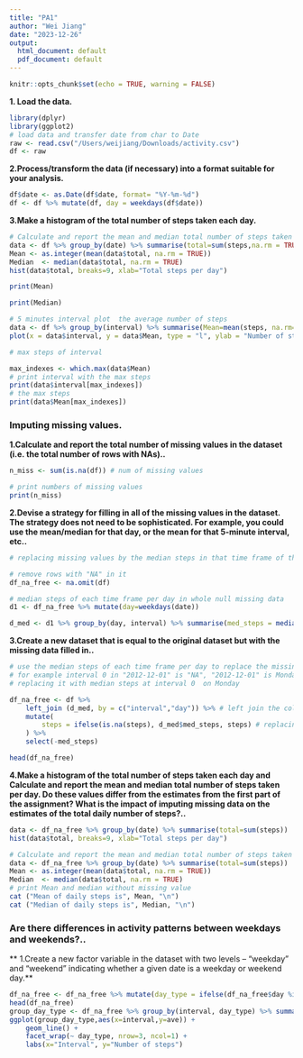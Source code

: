 ```yaml
---
title: "PA1"
author: "Wei Jiang"
date: "2023-12-26"
output:
  html_document: default
  pdf_document: default
---
```


```r
knitr::opts_chunk$set(echo = TRUE, warning = FALSE)
```


**1. Load the data. **
```r
library(dplyr)
library(ggplot2)
# load data and transfer date from char to Date
raw <- read.csv("/Users/weijiang/Downloads/activity.csv")
df <- raw
```

**2.Process/transform the data (if necessary) into a format suitable for your analysis. **
```r
df$date <- as.Date(df$date, format= "%Y-%m-%d")
df <- df %>% mutate(df, day = weekdays(df$date))
```

**3.Make a histogram of the total number of steps taken each day. **
```r
# Calculate and report the mean and median total number of steps taken per day
data <- df %>% group_by(date) %>% summarise(total=sum(steps,na.rm = TRUE))
Mean <- as.integer(mean(data$total, na.rm = TRUE))
Median  <- median(data$total, na.rm = TRUE)
hist(data$total, breaks=9, xlab="Total steps per day")
```
```r
print(Mean)
```

```r
print(Median)
```

```r
# 5 minutes interval plot  the average number of steps
data <- df %>% group_by(interval) %>% summarise(Mean=mean(steps, na.rm=TRUE))
plot(x = data$interval, y = data$Mean, type = "l", ylab = "Number of steps", xlab = "Interval")

# max steps of interval

max_indexes <- which.max(data$Mean)
# print interval with the max steps
print(data$interval[max_indexes])
# the max steps
print(data$Mean[max_indexes])
```


### Imputing missing values.   

**1.Calculate and report the total number of missing values in the dataset (i.e. the total number of rows with NAs)..**

```r
n_miss <- sum(is.na(df)) # num of missing values

# print numbers of missing values
print(n_miss)
```

**2.Devise a strategy for filling in all of the missing values in the dataset. The strategy does not need to be sophisticated. For example, you could use the mean/median for that day, or the mean for that 5-minute interval, etc..**


```r
# replacing missing values by the median steps in that time frame of the day

# remove rows with "NA" in it
df_na_free <- na.omit(df)

# median steps of each time frame per day in whole null missing data
d1 <- df_na_free %>% mutate(day=weekdays(date))

d_med <- d1 %>% group_by(day, interval) %>% summarise(med_steps = median(steps))

```

**3.Create a new dataset that is equal to the original dataset but with the missing data filled in..**

```r

# use the median steps of each time frame per day to replace the missing time frame date
# for example interval 0 in "2012-12-01" is "NA", "2012-12-01" is Monday
# replacing it with median steps at interval 0  on Monday

df_na_free <- df %>%
    left_join (d_med, by = c("interval","day")) %>% # left join the column with median steps to original df
    mutate(
        steps = ifelse(is.na(steps), d_med$med_steps, steps) # replacing "NA" by median steps
    ) %>%
    select(-med_steps)

head(df_na_free)

```

**4.Make a histogram of the total number of steps taken each day and Calculate and report the mean and median total number of steps taken per day. Do these values differ from the estimates from the first part of the assignment? What is the impact of imputing missing data on the estimates of the total daily number of steps?..**

```r
data <- df_na_free %>% group_by(date) %>% summarise(total=sum(steps))
hist(data$total, breaks=9, xlab="Total steps per day")
```


```r
# Calculate and report the mean and median total number of steps taken per day
data <- df_na_free %>% group_by(date) %>% summarise(total=sum(steps))
Mean <- as.integer(mean(data$total, na.rm = TRUE))
Median  <- median(data$total, na.rm = TRUE)
# print Mean and median without missing value
cat ("Mean of daily steps is", Mean, "\n")
cat ("Median of daily steps is", Median, "\n")
```



### Are there differences in activity patterns between weekdays and weekends?..
** 1.Create a new factor variable in the dataset with two levels -- "weekday" and "weekend" indicating whether a given date is a weekday or weekend day.**
```r
df_na_free <- df_na_free %>% mutate(day_type = ifelse(df_na_free$day %in% c("Saturday", "Sunday"), "weekend", "weekday"))
head(df_na_free)
group_day_type <- df_na_free %>% group_by(interval, day_type) %>% summarise(ave=mean(steps))
ggplot(group_day_type,aes(x=interval,y=ave)) +
    geom_line() +
    facet_wrap(~ day_type, nrow=3, ncol=1) +
    labs(x="Interval", y="Number of steps")
```
